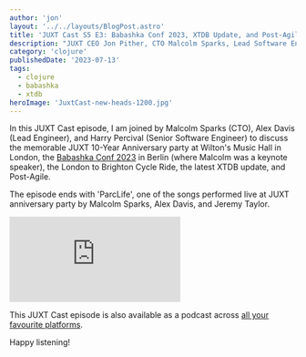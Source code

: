 ```yaml
---
author: 'jon'
layout: '../../layouts/BlogPost.astro'
title: 'JUXT Cast S5 E3: Babashka Conf 2023, XTDB Update, and Post-Agile'
description: "JUXT CEO Jon Pither, CTO Malcolm Sparks, Lead Software Engineer Alex Davis, and Senior Software Engineer Harry Percival talk about Babashka Conf, the latest XTDB update, and Post-Agile."
category: 'clojure'
publishedDate: '2023-07-13'
tags:
  - clojure
  - babashka
  - xtdb
heroImage: 'JuxtCast-new-heads-1200.jpg'
---
```


In this JUXT Cast episode, I am joined by Malcolm Sparks (CTO), Alex Davis (Lead Engineer), and Harry Percival (Senior Software Engineer) to discuss the memorable JUXT 10-Year Anniversary party at Wilton's Music Hall in London, the [Babashka Conf 2023](https://babashka.org/conf/) in Berlin (where Malcolm was a keynote speaker), the London to Brighton Cycle Ride, the latest XTDB update, and Post-Agile.

The episode ends with 'ParcLife', one of the songs performed live at JUXT anniversary party by Malcolm Sparks, Alex Davis, and Jeremy Taylor.

<iframe
  class='aspect-video w-full'
  src="https://www.youtube.com/embed/xpXdYbay3IQ"
  title="JUXT Cast S5 E3: Babashka Conf 2023, XTDB Update, and Post-Agile"
  frameborder="0"
  allow="accelerometer; autoplay; clipboard-write; encrypted-media; gyroscope; picture-in-picture; web-share"
  allowfullscreen
></iframe>

This JUXT Cast episode is also available as a podcast across [all your favourite platforms](https://pnc.st/s/juxt-cast/0785c176/juxt-10-year-anniversary-babashka-conf-2023-xtdb-update-and-post-agile).

Happy listening!

